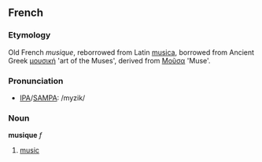 ==French==
===Etymology===
Old French ''musique'', reborrowed from Latin [[musica]], borrowed from Ancient Greek [[μουσική]] 'art of the Muses', derived from [[Μοῦσα]] 'Muse'.

===Pronunciation===
*[[w:IPA|IPA]]/[[w:SAMPA|SAMPA]]: /myzik/

===Noun===
'''musique''' ''f''

# [[music]]